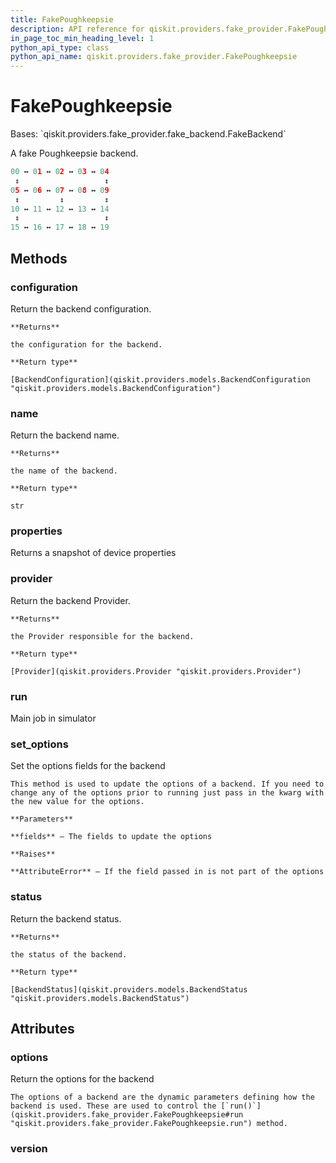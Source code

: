 ```yaml
---
title: FakePoughkeepsie
description: API reference for qiskit.providers.fake_provider.FakePoughkeepsie
in_page_toc_min_heading_level: 1
python_api_type: class
python_api_name: qiskit.providers.fake_provider.FakePoughkeepsie
---
```


# FakePoughkeepsie

<Class id="qiskit.providers.fake_provider.FakePoughkeepsie" isDedicatedPage={true} github="https://github.com/qiskit/qiskit/tree/stable/0.22/qiskit/providers/fake_provider/backends/poughkeepsie/fake_poughkeepsie.py" signature="FakePoughkeepsie" modifiers="class">
  Bases: `qiskit.providers.fake_provider.fake_backend.FakeBackend`

  A fake Poughkeepsie backend.

  ```python
  00 ↔ 01 ↔ 02 ↔ 03 ↔ 04
   ↕                   ↕
  05 ↔ 06 ↔ 07 ↔ 08 ↔ 09
   ↕         ↕         ↕
  10 ↔ 11 ↔ 12 ↔ 13 ↔ 14
   ↕                   ↕
  15 ↔ 16 ↔ 17 ↔ 18 ↔ 19
  ```

  ## Methods

  <span id="qiskit-providers-fake-provider-fakepoughkeepsie-configuration" />

  ### configuration

  <Function id="qiskit.providers.fake_provider.FakePoughkeepsie.configuration" signature="FakePoughkeepsie.configuration()">
    Return the backend configuration.

    **Returns**

    the configuration for the backend.

    **Return type**

    [BackendConfiguration](qiskit.providers.models.BackendConfiguration "qiskit.providers.models.BackendConfiguration")
  </Function>

  <span id="qiskit-providers-fake-provider-fakepoughkeepsie-name" />

  ### name

  <Function id="qiskit.providers.fake_provider.FakePoughkeepsie.name" signature="FakePoughkeepsie.name()">
    Return the backend name.

    **Returns**

    the name of the backend.

    **Return type**

    str
  </Function>

  <span id="qiskit-providers-fake-provider-fakepoughkeepsie-properties" />

  ### properties

  <Function id="qiskit.providers.fake_provider.FakePoughkeepsie.properties" signature="FakePoughkeepsie.properties()">
    Returns a snapshot of device properties
  </Function>

  <span id="qiskit-providers-fake-provider-fakepoughkeepsie-provider" />

  ### provider

  <Function id="qiskit.providers.fake_provider.FakePoughkeepsie.provider" signature="FakePoughkeepsie.provider()">
    Return the backend Provider.

    **Returns**

    the Provider responsible for the backend.

    **Return type**

    [Provider](qiskit.providers.Provider "qiskit.providers.Provider")
  </Function>

  <span id="qiskit-providers-fake-provider-fakepoughkeepsie-run" />

  ### run

  <Function id="qiskit.providers.fake_provider.FakePoughkeepsie.run" signature="FakePoughkeepsie.run(run_input, **kwargs)">
    Main job in simulator
  </Function>

  <span id="qiskit-providers-fake-provider-fakepoughkeepsie-set-options" />

  ### set\_options

  <Function id="qiskit.providers.fake_provider.FakePoughkeepsie.set_options" signature="FakePoughkeepsie.set_options(**fields)">
    Set the options fields for the backend

    This method is used to update the options of a backend. If you need to change any of the options prior to running just pass in the kwarg with the new value for the options.

    **Parameters**

    **fields** – The fields to update the options

    **Raises**

    **AttributeError** – If the field passed in is not part of the options
  </Function>

  <span id="qiskit-providers-fake-provider-fakepoughkeepsie-status" />

  ### status

  <Function id="qiskit.providers.fake_provider.FakePoughkeepsie.status" signature="FakePoughkeepsie.status()">
    Return the backend status.

    **Returns**

    the status of the backend.

    **Return type**

    [BackendStatus](qiskit.providers.models.BackendStatus "qiskit.providers.models.BackendStatus")
  </Function>

  ## Attributes

  ### options

  <Attribute id="qiskit.providers.fake_provider.FakePoughkeepsie.options">
    Return the options for the backend

    The options of a backend are the dynamic parameters defining how the backend is used. These are used to control the [`run()`](qiskit.providers.fake_provider.FakePoughkeepsie#run "qiskit.providers.fake_provider.FakePoughkeepsie.run") method.
  </Attribute>

  ### version

  <Attribute id="qiskit.providers.fake_provider.FakePoughkeepsie.version" attributeValue="1" />
</Class>

